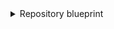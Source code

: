 <details>
<summary>Repository blueprint</summary>

```json showLineNumbers
{
  "identifier": "repository",
  "title": "Repository",
  "icon": "Microservice",
  "schema": {
    "properties": {
      "url": {
        "title": "URL",
        "type": "string",
        "format": "url"
      },
      "readme": {
        "title": "README",
        "type": "string",
        "format": "markdown"
      },
      "description": {
        "title": "Description",
        "type": "string"
      },
      "namespace": {
        "title": "Namespace",
        "type": "string"
      },
      "fullPath": {
        "title": "Full Path",
        "type": "string"
      },
      "defaultBranch": {
        "title": "Default Branch",
        "type": "string"
      }
    },
    "required": []
  },
  "mirrorProperties": {},
  "calculationProperties": {},
  "relations": {}
}
```

</details>
